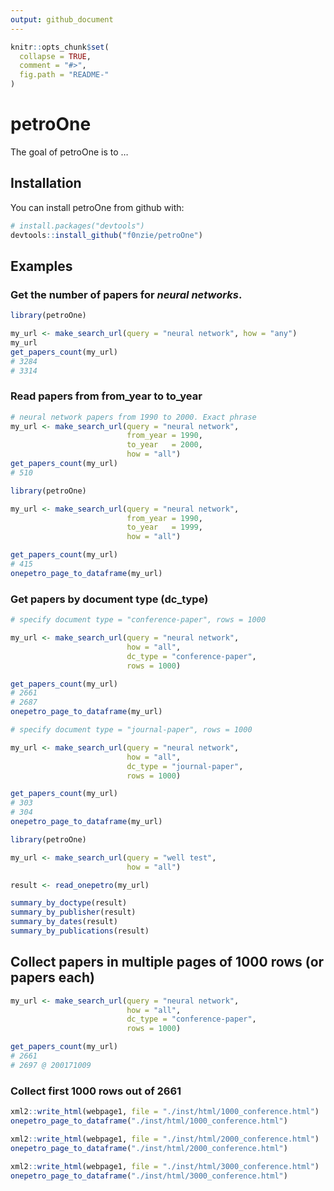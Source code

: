 ```yaml
---
output: github_document
---
```


<!-- README.md is generated from README.Rmd. Please edit that file -->

```r
knitr::opts_chunk$set(
  collapse = TRUE,
  comment = "#>",
  fig.path = "README-"
)
```

# petroOne

The goal of petroOne is to ...

## Installation

You can install petroOne from github with:

```r
# install.packages("devtools")
devtools::install_github("f0nzie/petroOne")
```

## Examples

### Get the number of papers for *neural networks*.

```r
library(petroOne)

my_url <- make_search_url(query = "neural network", how = "any")
my_url
get_papers_count(my_url)
# 3284
# 3314
```

### Read papers from from_year to to_year

```r
# neural network papers from 1990 to 2000. Exact phrase
my_url <- make_search_url(query = "neural network", 
                          from_year = 1990, 
                          to_year   = 2000, 
                          how = "all")
get_papers_count(my_url)
# 510
```

```r
library(petroOne)

my_url <- make_search_url(query = "neural network", 
                          from_year = 1990, 
                          to_year   = 1999, 
                          how = "all")

get_papers_count(my_url)
# 415
onepetro_page_to_dataframe(my_url)
```

### Get papers by document type (dc_type)

```r
# specify document type = "conference-paper", rows = 1000

my_url <- make_search_url(query = "neural network", 
                          how = "all",
                          dc_type = "conference-paper",
                          rows = 1000)

get_papers_count(my_url)
# 2661
# 2687
onepetro_page_to_dataframe(my_url)
```



```r
# specify document type = "journal-paper", rows = 1000

my_url <- make_search_url(query = "neural network", 
                          how = "all",
                          dc_type = "journal-paper",
                          rows = 1000)

get_papers_count(my_url)
# 303
# 304
onepetro_page_to_dataframe(my_url)
```



```r
library(petroOne)

my_url <- make_search_url(query = "well test", 
                          how = "all")

result <- read_onepetro(my_url)

summary_by_doctype(result)
summary_by_publisher(result)
summary_by_dates(result)
summary_by_publications(result)

```

## Collect papers in multiple pages of 1000 rows (or papers each)

```r
my_url <- make_search_url(query = "neural network", 
                          how = "all",
                          dc_type = "conference-paper",
                          rows = 1000)

get_papers_count(my_url)
# 2661
# 2697 @ 200171009
```

### Collect first 1000 rows out of 2661

```r
xml2::write_html(webpage1, file = "./inst/html/1000_conference.html")
onepetro_page_to_dataframe("./inst/html/1000_conference.html")
```

```r
xml2::write_html(webpage1, file = "./inst/html/2000_conference.html")
onepetro_page_to_dataframe("./inst/html/2000_conference.html")
```

```r
xml2::write_html(webpage1, file = "./inst/html/3000_conference.html")
onepetro_page_to_dataframe("./inst/html/3000_conference.html")
```




